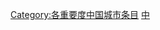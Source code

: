 {{Articles by Importance|topic=中国城市|project=中国城市|format=toc}}
{{Wikipedia category}}
{{emptycat}}

[[Category:各重要度中国城市条目|Category:各重要度中国城市条目]]
[[Category:极高重要度城市条目|中]]